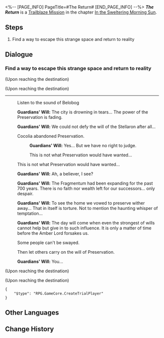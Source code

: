 <%-- [PAGE_INFO]
PageTitle=#The Return#
[END_PAGE_INFO] --%>
{{Stub|Dialogue.}}
{{Mission Infobox
|id            = 1011402
|title         = 
|image         = <!--Mission The Return.png-->
|type          = Trailblaze
|event_name    = 
|chapter       = In the Sweltering Morning Sun
|requirements  = [[Trailblaze Mission]] ''[[The Dawn Here...]]'' completed
|summary       = <!--official mission summary from Fate's Atlas-->
|characters    = Guardians' Will; Trailblazer
|startLocation = [[Jarilo-VI]] - [[Path Space]]
|world         = Jarilo-VI
|area          = Path Space
|prev          = The Dawn Here...
|next          = In the Dangerous Muddy Swamp
|rewards       = 
}}
'''''The Return''''' is a [[Trailblaze Mission]] in the chapter [[In the Sweltering Morning Sun]].

==Steps==
# Find a way to escape this strange space and return to reality

<!--
==Gameplay Notes==

--><!--
==Trial Character==

-->
==Dialogue==
{{Stub Dialogue}}
:{{tx}}
{{Dialogue End}}

===Find a way to escape this strange space and return to reality{{subst:void|<!--101140201-->}}===
{{Mission Description|type=trailblaze|location=Path Space|update|You wake up in a strange place surrounded by nebulous stars, seemingly enveloped by an amber-colored destiny.<br />The last thing you remember is being pierced by Cocolia's lance... Could this be the afterlife? But your mind is still very clear and your body still has strength... These resounding voices in your head seem to be guiding you, telling you that you are still alive.<br />Your companions might still be in fierce combat with Cocolia. You have to find a way to get back to their side, no matter what.}}
{{Dialogue Start}}
;(Upon reaching the destination)

;(Upon reaching the destination)
----
:Listen to the sound of Belobog
:{{A|VO chapter1 9 guardianC 201.ogg}} '''Guardians' Will:''' The city is drowning in tears... The power of the Preservation is fading.
:{{A|VO chapter1 9 guardianC 202.ogg}} '''Guardians' Will:''' We could not defy the will of the Stellaron after all...
:{{DIcon|Arrow}} Cocolia abandoned Preservation.
::{{A|VO chapter1 9 guardianC 203.ogg}} '''Guardians' Will:''' Yes... But we have no right to judge.
::This is not what Preservation would have wanted...
:{{DIcon|Arrow}} This is not what Preservation would have wanted...
:{{A|VO chapter1 9 guardianC 204.ogg}} '''Guardians' Will:''' Ah, a believer, I see?
:{{A|VO chapter1 9 guardianC 205.ogg}} '''Guardians' Will:''' The Fragmentum had been expanding for the past 700 years. There is no faith nor wealth left for our successors... only despair.
:{{A|VO chapter1 9 guardianC 206.ogg}} '''Guardians' Will:''' To see the home we vowed to preserve wither away... That in itself is torture. Not to mention the haunting whisper of temptation...
:{{A|VO chapter1 9 guardianC 207.ogg}} '''Guardians' Will:''' The day will come when even the strongest of wills cannot help but give in to such influence. It is only a matter of time before the Amber Lord forsakes us.
:{{DIcon|Arrow}} Some people can't be swayed.
:{{DIcon|Arrow}} Then let others carry on the will of Preservation.
:{{A|VO chapter1 9 guardianC 208.ogg}} '''Guardians' Will:''' You...
:{{tx}}
;(Upon reaching the destination)

;(Upon reaching the destination)
<pre>{
	"$type": "RPG.GameCore.CreateTrialPlayer"
}</pre>
{{Dialogue End}}

==Other Languages==
{{Other Languages
|en   = The Return
|zhs  = 回归
|zht  = 回歸
|ja   = リターンズ
|ko   = 복귀
|es   = El regreso
|fr   = Le retour
|ru   = Возвращение
|th   = หวนคืน
|vi   = Trở Lại...
|de   = Die Rückkehr
|id   = Kembali
|pt   = O Retorno
}}

==Change History==
{{Change History|1.0}}
